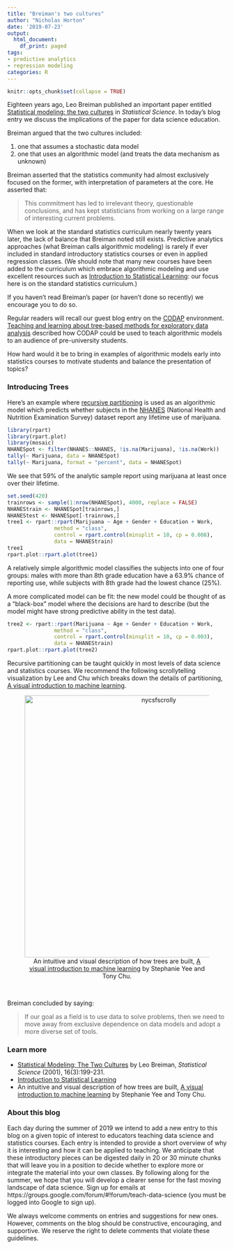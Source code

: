 ```yaml
---
title: "Breiman's two cultures"
author: "Nicholas Horton"
date: '2019-07-23'
output:
  html_document:
    df_print: paged
tags:
- predictive analytics
- regression modeling
categories: R
---
```


```r
knitr::opts_chunk$set(collapse = TRUE)
```

Eighteen years ago, Leo Breiman published an important paper entitled [Statistical modeling: the two cultures](https://projecteuclid.org/download/pdf_1/euclid.ss/1009213726) in *Statistical Science*.  In today's blog entry we discuss the implications of the paper for data science education.

Breiman argued that the two cultures included:

1. one that assumes a stochastic data model 
2. one that uses an algorithmic model (and treats the data mechanism as unknown)

Breiman asserted that the statistics community had almost exclusively focused on the former, with interpretation of parameters at the core.  He asserted that:

> This commitment has led to irrelevant theory, questionable conclusions, and has kept statisticians from working on a large range of interesting current problems.

When we look at the standard statistics curriculum nearly twenty years later, the lack of balance that Breiman noted still exists.  Predictive analytics approaches (what Breiman calls algorithmic modeling) is rarely if ever included in standard introductory statistics courses or even in applied regression classes. (We should note that many new courses have been added to the curriculum which embrace algorithmic modeling and use excellent resources such as [Introduction to Statistical Learning](http://www.statlearning.com): our focus here is on the standard statistics curriculum.)

If you haven't read Breiman's paper (or haven't done so recently) we encourage you to do so.

Regular readers will recall our guest blog entry on the [CODAP](https://teachdatascience.com/codap) environment.  [Teaching and learning about tree-based methods for exploratory data analysis](https://iase-web.org/icots/10/proceedings/pdfs/ICOTS10_7F3.pdf) described how CODAP could be used to teach algorithmic models to an audience of pre-university students.

How hard would it be to bring in examples of algorithmic models early into statistics courses to motivate students and balance the presentation of topics?  

### Introducing Trees

Here's an example where [recursive partitioning](https://en.wikipedia.org/wiki/Recursive_partitioning) is used as an algorithmic model which predicts whether subjects in the [NHANES](https://cran.r-project.org/package=NHANES) (National Health and Nutrition Examination Survey) dataset report any lifetime use of marijuana.

```r
library(rpart)
library(rpart.plot)
library(mosaic)
NHANESpot <- filter(NHANES::NHANES, !is.na(Marijuana), !is.na(Work))
tally(~ Marijuana, data = NHANESpot)
tally(~ Marijuana, format = "percent", data = NHANESpot)
```

We see that 59% of the analytic sample report using marijuana at least once over their lifetime.

```r
set.seed(420)
trainrows <- sample(1:nrow(NHANESpot), 4000, replace = FALSE)
NHANEStrain <- NHANESpot[trainrows,]
NHANEStest <- NHANESpot[-trainrows,]
tree1 <- rpart::rpart(Marijuana ~ Age + Gender + Education + Work, 
               method = "class", 
               control = rpart.control(minsplit = 10, cp = 0.008),
               data = NHANEStrain)
tree1
rpart.plot::rpart.plot(tree1)
```

A relatively simple algorithmic model classifies the subjects into one of four groups: males with more than 8th grade education have a 63.9% chance of reporting use, while subjects with 8th grade had the lowest chance (25%).

A more complicated model can be fit: the new model could be thought of as a "black-box" model where the decisions are hard to describe (but the model might have strong predictive ability in the test data).


```r
tree2 <- rpart::rpart(Marijuana ~ Age + Gender + Education + Work, 
               method = "class", 
               control = rpart.control(minsplit = 10, cp = 0.003),
               data = NHANEStrain)
rpart.plot::rpart.plot(tree2)
```


Recursive partitioning can be taught quickly in most levels of data science and statistics courses.   We recommend the following scrollytelling visualization by Lee and Chu which breaks down the details of partitioning, [A visual introduction to machine learning](http://www.r2d3.us/visual-intro-to-machine-learning-part-1/).<br>

<center>
<figure>
<img alt = 'nycsfscrolly' width='600' src='/post/twocultures/nycsf.png' />
<figcaption>  An intuitive and visual description of how trees are built, [A visual introduction to machine learning](http://www.r2d3.us/visual-intro-to-machine-learning-part-1/) by Stephanie Yee and Tony Chu.
</figcaption></figure>
</center> <br>


Breiman concluded by saying: 

> If our goal as a field is to use data to solve problems, then we need to move away from exclusive dependence on data models and adopt a more diverse set of tools.


### Learn more

- [Statistical Modeling: The Two Cultures](https://projecteuclid.org/download/pdf_1/euclid.ss/1009213726) by Leo Breiman, *Statistical Science* (2001), 16(3):199-231.
- [Introduction to Statistical Learning](http://www.statlearning.com)
- An intuitive and visual description of how trees are built, [A visual introduction to machine learning](http://www.r2d3.us/visual-intro-to-machine-learning-part-1/) by Stephanie Yee and Tony Chu.

### About this blog 

Each day during the summer of 2019 we intend to add a new entry to this blog on a given topic of interest to educators teaching data science and statistics courses. Each entry is intended to provide a short overview of why it is interesting and how it can be applied to teaching. We anticipate that these introductory pieces can be digested daily in 20 or 30 minute chunks that will leave you in a position to decide whether to explore more or integrate the material into your own classes. By following along for the summer, we hope that you will develop a clearer sense for the fast moving landscape of data science. Sign up for emails at https://groups.google.com/forum/#!forum/teach-data-science (you must be logged into Google to sign up).

We always welcome comments on entries and suggestions for new ones.  However, comments on the blog should be constructive, encouraging, and supportive.  We reserve the right to delete comments that violate these guidelines.
